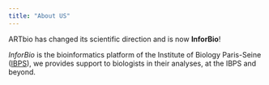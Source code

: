 ```yaml
---
title: "About US"
---
```


ARTbio has changed its scientific direction and is now **InforBio**!

*InforBio* is the bioinformatics platform of the Institute of Biology Paris-Seine ([IBPS](https://www.ibps.sorbonne-universite.fr/en)),
we provides support to biologists in their analyses, at the IBPS and beyond.
